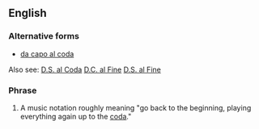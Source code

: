 ==English==

===Alternative forms===
* [[da capo al coda]]

Also see:
[[D.S. al Coda]]
[[D.C. al Fine]]
[[D.S. al Fine]]

===Phrase===
{{head|en|phrase|head=[[d.c.]] [[al]] [[coda]]}}

# {{label|en|music}} A music notation roughly meaning "go back to the beginning, playing everything again up to the [[coda]]."